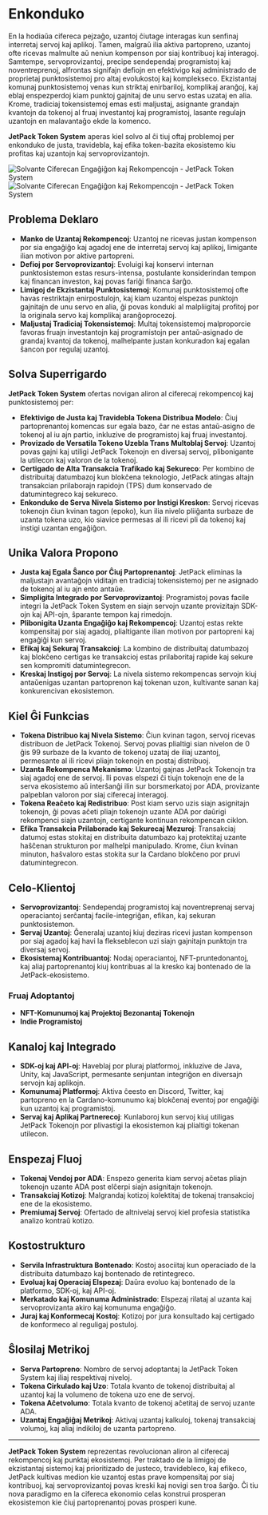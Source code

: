 
# Enkonduko

En la hodiaŭa cifereca pejzaĝo, uzantoj ĉiutage interagas kun senfinaj interretaj servoj kaj aplikoj. Tamen, malgraŭ ilia aktiva partopreno, uzantoj ofte ricevas malmulte aŭ neniun kompenson por siaj kontribuoj kaj interagoj. Samtempe, servoprovizantoj, precipe sendependaj programistoj kaj noventreprenoj, alfrontas signifajn defiojn en efektivigo kaj administrado de proprietaj punktosistemoj pro altaj evolukostoj kaj komplekseco. Ekzistantaj komunaj punktosistemoj venas kun striktaj enirbariloj, komplikaj aranĝoj, kaj eblaj enspezperdoj kiam punktoj gajnitaj de unu servo estas uzataj en alia. Krome, tradiciaj tokensistemoj emas esti maljustaj, asignante grandajn kvantojn da tokenoj al fruaj investantoj kaj programistoj, lasante regulajn uzantojn en malavantaĝo ekde la komenco.

**JetPack Token System** aperas kiel solvo al ĉi tiuj oftaj problemoj per enkonduko de justa, travidebla, kaj efika token-bazita ekosistemo kiu profitas kaj uzantojn kaj servoprovizantojn.

<Image src="/images/en/intro.svg" alt="Solvante Ciferecan Engaĝiĝon kaj Rekompencojn - JetPack Token System" width={700} height={534} className="dark:hidden"/>
<Image src="/images/en/intro-dark.svg" alt="Solvante Ciferecan Engaĝiĝon kaj Rekompencojn - JetPack Token System" width={700} height={534} className="hidden dark:block"/>

## Problema Deklaro

- **Manko de Uzantaj Rekompencoj**: Uzantoj ne ricevas justan kompenson por sia engaĝiĝo kaj agadoj ene de interretaj servoj kaj aplikoj, limigante ilian motivon por aktive partopreni.
- **Defioj por Servoprovizantoj**: Evoluigi kaj konservi internan punktosistemon estas resurs-intensa, postulante konsiderindan tempon kaj financan investon, kaj povas fariĝi financa ŝarĝo.
- **Limigoj de Ekzistantaj Punktosistemoj**: Komunaj punktosistemoj ofte havas restriktajn enirpostulojn, kaj kiam uzantoj elspezas punktojn gajnitajn de unu servo en alia, ĝi povas konduki al malpliigitaj profitoj por la originala servo kaj komplikaj aranĝoprocezoj.
- **Maljustaj Tradiciaj Tokensistemoj**: Multaj tokensistemoj malproporcie favoras fruajn investantojn kaj programistojn per antaŭ-asignado de grandaj kvantoj da tokenoj, malhelpante justan konkuradon kaj egalan ŝancon por regulaj uzantoj.

## Solva Superrigardo

**JetPack Token System** ofertas novigan aliron al ciferecaj rekompencoj kaj punktosistemoj per:

- **Efektivigo de Justa kaj Travidebla Tokena Distribua Modelo**: Ĉiuj partoprenantoj komencas sur egala bazo, ĉar ne estas antaŭ-asigno de tokenoj al iu ajn partio, inkluzive de programistoj kaj fruaj investantoj.
- **Provizado de Versatila Tokeno Uzebla Trans Multoblaj Servoj**: Uzantoj povas gajni kaj utiligi JetPack Tokenojn en diversaj servoj, plibonigante la utilecon kaj valoron de la tokenoj.
- **Certigado de Alta Transakcia Trafikado kaj Sekureco**: Per kombino de distribuitaj datumbazoj kun blokĉena teknologio, JetPack atingas altajn transakcian prilaborajn rapidojn (TPS) dum konservado de datumintegreco kaj sekureco.
- **Enkonduko de Serva Nivela Sistemo por Instigi Kreskon**: Servoj ricevas tokenojn ĉiun kvinan tagon (epoko), kun ilia nivelo pliiĝanta surbaze de uzanta tokena uzo, kio siavice permesas al ili ricevi pli da tokenoj kaj instigi uzantan engaĝiĝon.

## Unika Valora Propono

- **Justa kaj Egala Ŝanco por Ĉiuj Partoprenantoj**: JetPack eliminas la maljustajn avantaĝojn viditajn en tradiciaj tokensistemoj per ne asignado de tokenoj al iu ajn ento antaŭe.
- **Simpligita Integrado por Servoprovizantoj**: Programistoj povas facile integri la JetPack Token System en siajn servojn uzante provizitajn SDK-ojn kaj API-ojn, ŝparante tempon kaj rimedojn.
- **Plibonigita Uzanta Engaĝiĝo kaj Rekompencoj**: Uzantoj estas rekte kompensitaj por siaj agadoj, plialtigante ilian motivon por partopreni kaj engaĝiĝi kun servoj.
- **Efikaj kaj Sekuraj Transakcioj**: La kombino de distribuitaj datumbazoj kaj blokĉeno certigas ke transakcioj estas prilaboritaj rapide kaj sekure sen kompromiti datumintegrecon.
- **Kreskaj Instigoj por Servoj**: La nivela sistemo rekompencas servojn kiuj antaŭenigas uzantan partoprenon kaj tokenan uzon, kultivante sanan kaj konkurencivan ekosistemon.

## Kiel Ĝi Funkcias

- **Tokena Distribuo kaj Nivela Sistemo**: Ĉiun kvinan tagon, servoj ricevas distribuon de JetPack Tokenoj. Servoj povas plialtigi sian nivelon de 0 ĝis 99 surbaze de la kvanto de tokenoj uzataj de iliaj uzantoj, permesante al ili ricevi pliajn tokenojn en postaj distribuoj.
- **Uzanta Rekompenca Mekanismo**: Uzantoj gajnas JetPack Tokenojn tra siaj agadoj ene de servoj. Ili povas elspezi ĉi tiujn tokenojn ene de la serva ekosistemo aŭ interŝanĝi ilin sur borsmerkatoj por ADA, provizante palpeblan valoron por siaj ciferecaj interagoj.
- **Tokena Reaĉeto kaj Redistribuo**: Post kiam servo uzis siajn asignitajn tokenojn, ĝi povas aĉeti pliajn tokenojn uzante ADA por daŭrigi rekompenci siajn uzantojn, certigante kontinuan rekompencan ciklon.
- **Efika Transakcia Prilaborado kaj Sekurecaj Mezuroj**: Transakciaj datumoj estas stokitaj en distribuita datumbazo kaj protektitaj uzante haŝĉenan strukturon por malhelpi manipulado. Krome, ĉiun kvinan minuton, haŝvaloro estas stokita sur la Cardano blokĉeno por pruvi datumintegrecon.

## Celo-Klientoj

- **Servoprovizantoj**: Sendependaj programistoj kaj noventreprenaj servaj operaciantoj serĉantaj facile-integriĝan, efikan, kaj sekuran punktosistemon.
- **Servaj Uzantoj**: Ĝeneralaj uzantoj kiuj deziras ricevi justan kompenson por siaj agadoj kaj havi la flekseblecon uzi siajn gajnitajn punktojn tra diversaj servoj.
- **Ekosistemaj Kontribuantoj**: Nodaj operaciantoj, NFT-pruntedonantoj, kaj aliaj partoprenantoj kiuj kontribuas al la kresko kaj bontenado de la JetPack-ekosistemo.

### Fruaj Adoptantoj

- **NFT-Komunumoj kaj Projektoj Bezonantaj Tokenojn**
- **Indie Programistoj**

## Kanaloj kaj Integrado

- **SDK-oj kaj API-oj**: Haveblaj por pluraj platformoj, inkluzive de Java, Unity, kaj JavaScript, permesante senjuntan integriĝon en diversajn servojn kaj aplikojn.
- **Komunumaj Platformoj**: Aktiva ĉeesto en Discord, Twitter, kaj partopreno en la Cardano-komunumo kaj blokĉenaj eventoj por engaĝiĝi kun uzantoj kaj programistoj.
- **Servaj kaj Aplikaj Partnerecoj**: Kunlaboroj kun servoj kiuj utiligas JetPack Tokenojn por plivastigi la ekosistemon kaj plialtigi tokenan utilecon.

## Enspezaj Fluoj

- **Tokenaj Vendoj por ADA**: Enspezo generita kiam servoj aĉetas pliajn tokenojn uzante ADA post elĉerpi siajn asignitajn tokenojn.
- **Transakciaj Kotizoj**: Malgrandaj kotizoj kolektitaj de tokenaj transakcioj ene de la ekosistemo.
- **Premiumaj Servoj**: Ofertado de altnivelaj servoj kiel profesia statistika analizo kontraŭ kotizo.

## Kostostrukturo

- **Servila Infrastruktura Bontenado**: Kostoj asociitaj kun operaciado de la distribuita datumbazo kaj bontenado de retintegreco.
- **Evoluaj kaj Operaciaj Elspezaj**: Daŭra evoluo kaj bontenado de la platformo, SDK-oj, kaj API-oj.
- **Merkatado kaj Komunuma Administrado**: Elspezaj rilataj al uzanta kaj servoprovizanta akiro kaj komunuma engaĝiĝo.
- **Juraj kaj Konformecaj Kostoj**: Kotizoj por jura konsultado kaj certigado de konformeco al reguligaj postuloj.

## Ŝlosilaj Metrikoj

- **Serva Partopreno**: Nombro de servoj adoptantaj la JetPack Token System kaj iliaj respektivaj niveloj.
- **Tokena Cirkulado kaj Uzo**: Totala kvanto de tokenoj distribuitaj al uzantoj kaj la volumeno de tokena uzo ene de servoj.
- **Tokena Aĉetvolumo**: Totala kvanto de tokenoj aĉetitaj de servoj uzante ADA.
- **Uzantaj Engaĝiĝaj Metrikoj**: Aktivaj uzantaj kalkuloj, tokenaj transakciaj volumoj, kaj aliaj indikiloj de uzanta partopreno.

---

**JetPack Token System** reprezentas revolucionan aliron al ciferecaj rekompencoj kaj punktaj ekosistemoj. Per traktado de la limigoj de ekzistantaj sistemoj kaj prioritizado de justeco, travidebleco, kaj efikeco, JetPack kultivas medion kie uzantoj estas prave kompensitaj por siaj kontribuoj, kaj servoprovizantoj povas kreski kaj novigi sen troa ŝarĝo. Ĉi tiu nova paradigmo en la cifereca ekonomio celas konstrui prosperan ekosistemon kie ĉiuj partoprenantoj povas prosperi kune.
